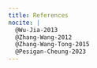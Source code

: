 ```yaml
---
title: References
nocite: |
  @Wu-Jia-2013
  @Zhang-Wang-2012
  @Zhang-Wang-Tong-2015
  @Pesigan-Cheung-2023
---
```


::: {#refs}
:::
